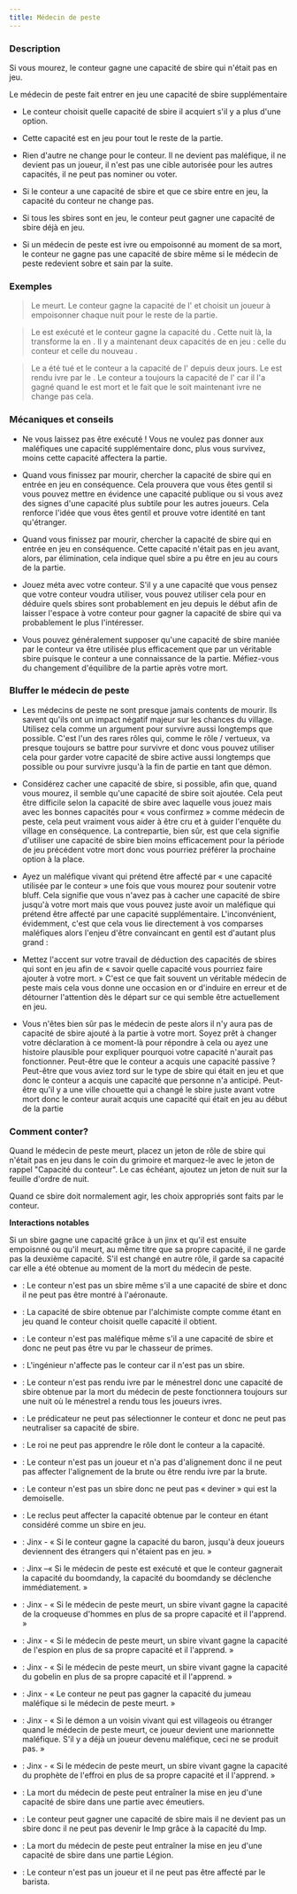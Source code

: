 ```yaml
---
title: Médecin de peste
---
```



<Role MEDECIN_DE_PESTE header />

### Description

Si vous mourez, le conteur gagne une capacité de sbire qui n'était pas en jeu.

Le médecin de peste fait entrer en jeu une capacité de sbire supplémentaire

-   Le conteur choisit quelle capacité de sbire il acquiert s'il y a plus d'une option.

-   Cette capacité est en jeu pour tout le reste de la partie.

-   Rien d'autre ne change pour le conteur. Il ne devient pas maléfique, il ne devient pas un joueur, il n'est pas une cible autorisée pour les autres capacités, il ne peut pas nominer ou voter.

-   Si le conteur a une capacité de sbire et que ce sbire entre en jeu, la capacité du conteur ne change pas.

-   Si tous les sbires sont en jeu, le conteur peut gagner une capacité de sbire déjà en jeu.

-   Si un médecin de peste est ivre ou empoisonné au moment de sa mort, le conteur ne gagne pas une capacité de sbire même si le médecin de peste redevient sobre et sain par la suite.

### Exemples

> Le <Role MEDECIN_DE_PESTE /> meurt. Le conteur gagne la capacité de l'<Role EMPOISONNEUR /> et choisit un joueur à empoisonner chaque nuit pour le reste de la partie.

> Le <Role MEDECIN_DE_PESTE /> est exécuté et le conteur gagne la capacité du <Role MANIPULATEUR />. Cette nuit là, la <Role VIEILLE_CHOUETTE /> transforme la <Role SORCIERE /> en <Role MANIPULATEUR />. Il y a maintenant deux capacités de <Role MANIPULATEUR /> en jeu : celle du conteur et celle du nouveau <Role MANIPULATEUR />.

> Le <Role MEDECIN_DE_PESTE /> a été tué et le conteur a la capacité de l'<Role ORGUE_DE_BARBARIE /> depuis deux jours. Le <Role MEDECIN_DE_PESTE /> est rendu ivre par le <Role MENESTREL />. Le conteur a toujours la capacité de l'<Role ORGUE_DE_BARBARIE /> car il l'a gagné quand le <Role MEDECIN_DE_PESTE /> est mort et le fait que le <Role MEDECIN_DE_PESTE /> soit maintenant ivre ne change pas cela.

### Mécaniques et conseils

- Ne vous laissez pas être exécuté ! Vous ne voulez pas donner aux maléfiques une capacité supplémentaire donc, plus vous survivez, moins cette capacité affectera la partie.

- Quand vous finissez par mourir, chercher la capacité de sbire qui en entrée en jeu en conséquence. Cela prouvera que vous êtes gentil si vous pouvez mettre en évidence une capacité publique ou si vous avez des signes d'une capacité plus subtile pour les autres joueurs. Cela renforce l'idée que vous êtes gentil et prouve votre identité en tant qu'étranger.

- Quand vous finissez par mourir, chercher la capacité de sbire qui en entrée en jeu en conséquence. Cette capacité n'était pas en jeu avant, alors, par élimination, cela indique quel sbire a pu être en jeu au cours de la partie.

- Jouez méta avec votre conteur. S'il y a une capacité que vous pensez que votre conteur voudra utiliser, vous pouvez utiliser cela pour en déduire quels sbires sont probablement en jeu depuis le début afin de laisser l'espace à votre conteur pour gagner la capacité de sbire qui va probablement le plus l'intéresser.

- Vous pouvez généralement supposer qu'une capacité de sbire maniée par le conteur va être utilisée plus efficacement que par un véritable sbire puisque le conteur a une connaissance de la partie. Méfiez-vous du changement d'équilibre de la partie après votre mort.

### Bluffer le médecin de peste

- Les médecins de peste ne sont presque jamais contents de mourir. Ils savent qu'ils ont un impact négatif majeur sur les chances du village. Utilisez cela comme un argument pour survivre aussi longtemps que possible. C'est l'un des rares rôles qui, comme le rôle / vertueux, va presque toujours se battre pour survivre et donc vous pouvez utiliser cela pour garder votre capacité de sbire active aussi longtemps que possible ou pour survivre jusqu'à la fin de partie en tant que démon.

- Considérez cacher une capacité de sbire, si possible, afin que, quand vous mourez, il semble qu'une capacité de sbire soit ajoutée. Cela peut être difficile selon la capacité de sbire avec laquelle vous jouez mais avec les bonnes capacités pour « vous confirmez » comme médecin de peste, cela peut vraiment vous aider à être cru et à guider l'enquête du village en conséquence. La contrepartie, bien sûr, est que cela signifie d'utiliser une capacité de sbire bien moins efficacement pour la période de jeu précédent votre mort donc vous pourriez préférer la prochaine option à la place.

- Ayez un maléfique vivant qui prétend être affecté par « une capacité utilisée par le conteur » une fois que vous mourez pour soutenir votre bluff. Cela signifie que vous n'avez pas à cacher une capacité de sbire jusqu'à votre mort mais que vous pouvez juste avoir un maléfique qui prétend être affecté par une capacité supplémentaire. L'inconvénient, évidemment, c'est que cela vous lie directement à vos comparses maléfiques alors l'enjeu d'être convaincant en gentil est d'autant plus grand :

- Mettez l'accent sur votre travail de déduction des capacités de sbires qui sont en jeu afin de « savoir quelle capacité vous pourriez faire ajouter à votre mort. » C'est ce que fait souvent un véritable médecin de peste mais cela vous donne une occasion en or d'induire en erreur et de détourner l'attention dès le départ sur ce qui semble être actuellement en jeu.

- Vous n'êtes bien sûr pas le médecin de peste alors il n'y aura pas de capacité de sbire ajouté à la partie à votre mort. Soyez prêt à changer votre déclaration à ce moment-là pour répondre à cela ou ayez une histoire plausible pour expliquer pourquoi votre capacité n'aurait pas fonctionner. Peut-être que le conteur a acquis une capacité passive ? Peut-être que vous aviez tord sur le type de sbire qui était en jeu et que donc le conteur a acquis une capacité que personne n'a anticipé. Peut-être qu'il y a une ville chouette qui a changé le sbire juste avant votre mort donc le conteur aurait acquis une capacité qui était en jeu au début de la partie

### Comment conter?

Quand le médecin de peste meurt, placez un jeton de rôle de sbire qui n'était pas en jeu dans le coin du grimoire et marquez-le avec le jeton de rappel "Capacité du conteur". Le cas échéant, ajoutez un jeton de nuit sur la feuille d'ordre de nuit.

Quand ce sbire doit normalement agir, les choix appropriés sont faits par le conteur.

**Interactions notables**

Si un sbire gagne une capacité grâce à un jinx et qu'il est ensuite empoisnné ou qu'il meurt, au même titre que sa propre capacité, il ne garde pas la deuxième capacité. S'il est changé en autre rôle, il garde sa capacité car elle a été obtenue au moment de la mort du médecin de peste.

- <Role AERONAUTE /> : Le conteur n'est pas un sbire même s'il a une capacité de sbire et donc il ne peut pas être montré à l'aéronaute.

- <Role ALCHIMISTE /> : La capacité de sbire obtenue par l'alchimiste compte comme étant en jeu quand le conteur choisit quelle capacité il obtient.

- <Role CHASSEUR_DE_PRIMES /> : Le conteur n'est pas maléfique même s'il a une capacité de sbire et donc ne peut pas être vu par le chasseur de primes.

- <Role INGENIEUR /> : L'ingénieur n'affecte pas le conteur car il n'est pas un sbire.

- <Role MENESTREL /> : Le conteur n'est pas rendu ivre par le ménestrel donc une capacité de sbire obtenue par la mort du médecin de peste fonctionnera toujours sur une nuit où le ménestrel a rendu tous les joueurs ivres.

- <Role PREDICATEUR /> : Le prédicateur ne peut pas sélectionner le conteur et donc ne peut pas neutraliser sa capacité de sbire.

- <Role ROI /> : Le roi ne peut pas apprendre le rôle dont le conteur a la capacité.

- <Role BRUTE /> : Le conteur n'est pas un joueur et n'a pas d'alignement donc il ne peut pas affecter l'alignement de la brute ou être rendu ivre par la brute.

- <Role DEMOISELLE /> : Le conteur n'est pas un sbire donc ne peut pas « deviner » qui est la demoiselle.

- <Role RECLUS /> : Le reclus peut affecter la capacité obtenue par le conteur en étant considéré comme un sbire en jeu.

- <Role BARON /> : Jinx - « Si le conteur gagne la capacité du baron, jusqu'à deux joueurs deviennent des étrangers qui n'étaient pas en jeu. »

- <Role BOOMDANDY /> : Jinx –«  Si le médecin de peste est exécuté et que le conteur gagnerait la capacité du boomdandy, la capacité du boomdandy se déclenche immédiatement. »

- <Role CROQUEUSE_D_HOMMES /> : Jinx - « Si le médecin de peste meurt, un sbire vivant gagne la capacité de la croqueuse d'hommes en plus de sa propre capacité et il l'apprend. »

- <Role ESPION /> : Jinx - « Si le médecin de peste meurt, un sbire vivant gagne la capacité de l'espion en plus de sa propre capacité et il l'apprend. »

- <Role GOBELIN /> : Jinx - « Si le médecin de peste meurt, un sbire vivant gagne la capacité du gobelin en plus de sa propre capacité et il l'apprend. »

- <Role JUMEAU_MALEFIQUE /> : Jinx - « Le conteur ne peut pas gagner la capacité du jumeau maléfique si le médecin de peste meurt. »

- <Role MARIONNETTE /> : Jinx - « Si le démon a un voisin vivant qui est villageois ou étranger quand le médecin de peste meurt, ce joueur devient une marionnette maléfique. S'il y a déjà un joueur devenu maléfique, ceci ne se produit pas. »

- <Role PROPHETE_DE_L_EFFROI /> : Jinx - « Si le médecin de peste meurt, un sbire vivant gagne la capacité du prophète de l'effroi en plus de sa propre capacité et il l'apprend. »

- <Role EMEUTIER /> : La mort du médecin de peste peut entraîner la mise en jeu d'une capacité de sbire dans une partie avec émeutiers.

- <Role IMP /> : Le conteur peut gagner une capacité de sbire mais il ne devient pas un sbire donc il ne peut pas devenir le Imp grâce à la capacité du Imp.

- <Role LEGION /> : La mort du médecin de peste peut entraîner la mise en jeu d'une capacité de sbire dans une partie Légion.
 
- <Role BARISTA /> : Le conteur n'est pas un joueur et il ne peut pas être affecté par le barista.

